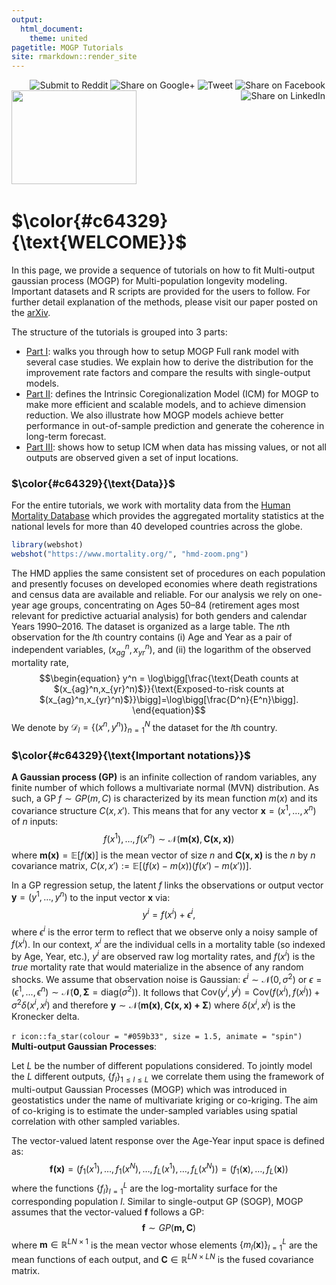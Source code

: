 ```yaml
---
output:
  html_document:
    theme: united
pagetitle: MOGP Tutorials
site: rmarkdown::render_site
---
```

<p>
<ul class="share-buttons">
  <a href="https://www.facebook.com/sharer/sharer.php?u=https%3A%2F%2Fnhanhuynh46.github.io%2FMOGPTutorials.github.io%2Findex.html&quote=MOGP%20Tutorials" title="Share on Facebook" target="_blank"><img alt="Share on Facebook" src="Facebook.png" align="right" hspace="2" /></a> 
  <a href="https://twitter.com/intent/tweet?source=https%3A%2F%2Fnhanhuynh46.github.io%2FMOGPTutorials.github.io%2Findex.html&text=MOGP%20Tutorials:%20https%3A%2F%2Fnhanhuynh46.github.io%2FMOGPTutorials.github.io%2Findex.html" target="_blank" title="Tweet"><img alt="Tweet" src="Twitter.png" align="right" hspace="2" /></a> 
  <a href="https://plus.google.com/share?url=https%3A%2F%2Fnhanhuynh46.github.io%2FMOGPTutorials.github.io%2Findex.html" target="_blank" title="Share on Google+"><img alt="Share on Google+" src="Google+.png" align="right" hspace="2" /></a></li> 
  <a href="http://www.reddit.com/submit?url=https%3A%2F%2Fnhanhuynh46.github.io%2FMOGPTutorials.github.io%2Findex.html&title=MOGP%20Tutorials" target="_blank" title="Submit to Reddit"><img alt="Submit to Reddit" src="Reddit.png" align="right" hspace="2"/></a> 
  <a href="http://www.linkedin.com/shareArticle?mini=true&url=https%3A%2F%2Fnhanhuynh46.github.io%2FMOGPTutorials.github.io%2Findex.html&title=MOGP%20Tutorials&summary=&source=https%3A%2F%2Fnhanhuynh46.github.io%2FMOGPTutorials.github.io%2Findex.html" target="_blank" title="Share on LinkedIn"><img alt="Share on LinkedIn" src="LinkedIn.png" align="right" hspace="2" /></a>
</ul>


<img src="https://media.giphy.com/media/bcKmIWkUMCjVm/giphy.gif" width="200" height="150">\ 

# $\color{#c64329}{\text{WELCOME}}$

In this page, we provide a sequence of tutorials on how to fit Multi-output gaussian process (MOGP) for Multi-population longevity modeling. Important datasets and R scripts are provided for the users to follow. For further detail explanation of the methods, please visit our paper posted on the [arXiv](https://arxiv.org/abs/2003.02443). 

The structure of the tutorials is grouped into 3 parts:

  * [Part I](MOGP_Mortality_Pops_Part1.html): walks you through how to setup MOGP Full rank model with several case studies. We explain how to derive the distribution for the improvement rate factors and compare the results with single-output models. 
  * [Part II](MOGP_Mortality_Pops_Part2.html): defines the Intrinsic Coregionalization Model (ICM) for MOGP to make more efficient and scalable models, and to achieve dimension reduction. We also illustrate how MOGP models achieve better performance in out-of-sample prediction and generate the coherence in long-term forecast.
  * [Part III](MOGP_Mortality_Pops_Part3.html): shows how to setup ICM when data has missing values, or not all outputs are observed given a set of input locations. 
  
### $\color{#c64329}{\text{Data}}$

For the entire tutorials, we work with mortality data from the [Human Mortality Database](https://www.mortality.org) which provides the aggregated mortality statistics at the national levels for more than 40 developed countries across the globe. 

```r
library(webshot)
webshot("https://www.mortality.org/", "hmd-zoom.png")
```

The HMD applies the same consistent set of procedures on each population and presently focuses on developed economies where death registrations and census data are available and reliable. For our analysis we rely on one-year age groups, concentrating on Ages 50--84 (retirement ages most relevant for predictive actuarial analysis) for both genders and calendar Years 1990--2016. The dataset is organized as a large table. The $n$th observation for the $l$th country contains (i) Age and Year as a pair of independent variables, $(x_{ag}^n,x_{yr}^n)$, and (ii) the logarithm of the observed mortality rate,
$$\begin{equation}
    y^n = \log\bigg[\frac{\text{Death counts at $(x_{ag}^n,x_{yr}^n)$}}{\text{Exposed-to-risk counts at $(x_{ag}^n,x_{yr}^n)$}}\bigg]=\log\bigg[\frac{D^n}{E^n}\bigg].
\end{equation}$$
We denote by $\mathcal{D}_l =\{(x^n,y^n)\}_{n=1}^N$ the dataset for the $l$th country.

### $\color{#c64329}{\text{Important notations}}$
  
__A Gaussian process (GP)__ is an infinite collection of random variables, any finite number of which follows a multivariate normal (MVN) distribution. As such, a GP  $f \sim GP( m, C)$ is characterized by its mean function $m(x)$ and its covariance structure $C(x,x')$. This means that for any vector $\mathbf{x}=(x^1,\ldots,x^n)$ of $n$ inputs:
$$f(x^1),\ldots,f(x^n) \sim \mathcal{N}\big(\mathbf{m(x)},\mathbf{C(x,x)}\big)$$
where $\mathbf{m(x)}=\mathbb{E}[f(\mathbf{x})]$ is the mean vector of size $n$ and $\mathbf{C(x,x)}$ is the $n$ by $n$ covariance matrix, $C(x,x') := \mathbb{E}[(f({x})-{m(x)})(f({x'})-{m(x')})]$.

In a GP regression setup, the latent $f$ links the observations or output vector $\mathbf{y}=(y^1,\ldots,y^n)$ to the input vector $\mathbf{x}$ via:
$$y^i = f(x^i) + \epsilon^i,$$
where $\epsilon^i$ is the error term to reflect that we observe only a noisy sample of $f(x^i)$. In our context, $x^i$ are the individual cells in a mortality table (so indexed by Age, Year, etc.), $y^i$ are observed raw log mortality rates, and $f(x^i)$ is the _true_ mortality rate that would materialize in the absence of any random shocks. We assume that observation noise is Gaussian: $\epsilon^i \sim \mathcal{N}(0,\sigma^2)$ or $\epsilon=(\epsilon^1,...,\epsilon^n) \sim \mathcal{N}(\mathbf{0},\mathbf{\Sigma}=\text{diag}(\sigma^2))$. It follows that $\text{Cov}(y^i,y^j) = \text{Cov}(f(x^i),f(x^j)) + \sigma^2\delta(x^i,x^j)$ and therefore $\mathbf{y} \sim \mathcal{N}( \mathbf{m(x)}, \mathbf{C(x,x) + \Sigma})$ where $\delta(x^i,x^j)$ is the Kronecker delta.

`r icon::fa_star(colour = "#059b33", size = 1.5, animate = "spin")` &nbsp;  __Multi-output Gaussian Processes__:

Let $L$ be the number of different populations considered. To jointly model the $L$ different outputs, $\{f_l\}_{1\leq l \leq L}$ we correlate them using the framework of multi-output Gaussian Processes (MOGP) which was introduced in geostatistics under the name of multivariate  kriging or co-kriging. The aim of co-kriging is to estimate the under-sampled variables using spatial correlation with other sampled variables.

The vector-valued latent response over the Age-Year input space is defined as:
$$\mathbf{f(x)}=(f_1(x^1),\ldots,f_1(x^N),\ldots,f_L(x^1),\ldots,f_L(x^N))=(f_1(\mathbf{x}),\ldots,f_L(\mathbf{x}))$$ where the functions $\{f_l\}_{l=1}^L$ are the log-mortality surface for the corresponding population $l$. Similar to single-output GP (SOGP), MOGP assumes that the vector-valued $\mathbf{f}$ follows a GP:
$$\mathbf{f} \sim GP(\mathbf{m,C})$$
where $\mathbf{m} \in \mathbb{R}^{LN \times 1}$ is the mean vector whose elements $\{m_l(\mathbf{x})\}_{l=1}^L$ are the mean functions of each output, and $\mathbf{C} \in \mathbb{R}^{LN \times LN}$ is the fused covariance matrix.


